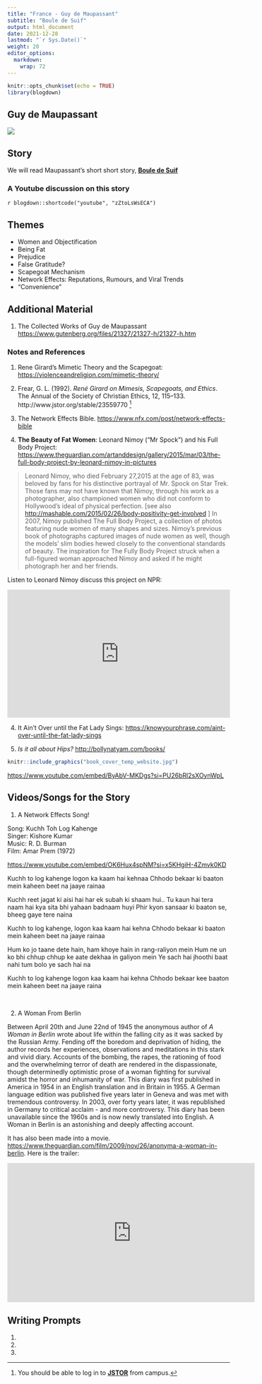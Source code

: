 ```yaml
---
title: "France - Guy de Maupassant"
subtitle: "Boule de Suif"
output: html_document
date: 2021-12-28
lastmod: "`r Sys.Date()`"
weight: 20
editor_options: 
  markdown: 
    wrap: 72
---
```


```r
knitr::opts_chunk$set(echo = TRUE)
library(blogdown)
```

## Guy de Maupassant

![](https://upload.wikimedia.org/wikipedia/commons/1/19/Maupassant_2.jpg)

> 


## Story

We will read Maupassant's short short story, <u>[**Boule de Suif**](/pdf/ISTW/BouleDeSuif-Maupassant.pdf)</u> 

### A Youtube discussion on this story

`r blogdown::shortcode("youtube", "zZtoLsWsECA")`


## Themes

- Women and Objectification
- Being Fat
- Prejudice
- False Gratitude?
- Scapegoat Mechanism
- Network Effects: Reputations, Rumours, and Viral Trends
- "Convenience"

  
## Additional Material

1. The Collected Works of Guy de Maupassant <https://www.gutenberg.org/files/21327/21327-h/21327-h.htm>

### Notes and References  

1. Rene Girard's Mimetic Theory and the Scapegoat: <https://violenceandreligion.com/mimetic-theory/>

2. Frear, G. L. (1992). *René Girard on Mimesis, Scapegoats, and Ethics*. The Annual of the Society of Christian Ethics, 12, 115–133. http://www.jstor.org/stable/23559770 [^1]

3. The Network Effects Bible. <https://www.nfx.com/post/network-effects-bible>

4. **The Beauty of Fat Women**: Leonard Nimoy ("Mr Spock") and his Full Body Project:
<https://www.theguardian.com/artanddesign/gallery/2015/mar/03/the-full-body-project-by-leonard-nimoy-in-pictures> 

> Leonard Nimoy, who died February 27,2015 at the age of 83, was beloved by fans for his distinctive portrayal of Mr. Spock on Star Trek. Those fans may not have known that Nimoy, through his work as a photographer, also championed women who did not conform to Hollywood's ideal of physical perfection. [see also <http://mashable.com/2015/02/26/body-positivity-get-involved> ] In 2007, Nimoy published The Full Body Project, a collection of photos featuring nude women of many shapes and sizes. Nimoy's previous book of photographs captured images of nude women as well, though the models' slim bodies hewed closely to the conventional standards of beauty. The inspiration for The Fully Body Project struck when a full-figured woman approached Nimoy and asked if he might photograph her and her friends.

Listen to Leonard Nimoy discuss this project on NPR:

<iframe src="https://www.npr.org/player/embed/15912659/15912667" width="100%" height="290" frameborder="0" scrolling="no" title="NPR embedded audio player"></iframe>
4. It Ain't Over until the Fat Lady Sings: <https://knowyourphrase.com/aint-over-until-the-fat-lady-sings>

5. *Is it all about Hips?* <http://bollynatyam.com/books/>
```r
knitr::include_graphics("book_cover_temp_website.jpg")
```
<https://www.youtube.com/embed/ByAbV-MKDgs?si=PU26bRl2sXOynWpL>


## Videos/Songs for the Story

1. A Network Effects Song!

Song: Kuchh Toh Log Kahenge\
Singer: Kishore Kumar\
Music: R. D. Burman\
Film: Amar Prem (1972)\

<https://www.youtube.com/embed/OK6Hux4spNM?si=x5KHgiH-4Zmvk0KD>

Kuchh to log kahenge logon ka kaam hai kehnaa
Chhodo bekaar ki baaton mein kaheen beet na jaaye rainaa

Kuchh reet jagat ki aisi hai har ek subah ki shaam hui..
Tu kaun hai tera naam hai kya sita bhi yahaan badnaam huyi
Phir kyon sansaar ki baaton se, bheeg gaye tere naina

Kuchh to log kahenge, logon kaa kaam hai kehna
Chhodo bekaar ki baaton mein kaheen beet na jaaye rainaa

Hum ko jo taane dete hain, ham khoye hain in rang-raliyon mein
Hum ne un ko bhi chhup chhup ke aate dekhaa in galiyon mein
Ye sach hai jhoothi baat nahi tum bolo ye sach hai na

Kuchh to log kahenge logon kaa kaam hai kehna
Chhodo bekaar kee baaton mein kaheen beet na jaaye raina

<br>

2. A Woman From Berlin

Between April 20th and June 22nd of 1945 the anonymous author of *A Woman in Berlin* wrote about life within the falling city as it was sacked by the Russian Army. Fending off the boredom and deprivation of hiding, the author records her experiences, observations and meditations in this stark and vivid diary. Accounts of the bombing, the rapes, the rationing of food and the overwhelming terror of death are rendered in the dispassionate, though determinedly optimistic prose of a woman fighting for survival amidst the horror and inhumanity of war. This diary was first published in America in 1954 in an English translation and in Britain in 1955. A German language edition was published five years later in Geneva and was met with tremendous controversy. In 2003, over forty years later, it was republished in Germany to critical acclaim - and more controversy. This diary has been unavailable since the 1960s and is now newly translated into English. A Woman in Berlin is an astonishing and deeply affecting account. 

It has also been made into a movie. <https://www.theguardian.com/film/2009/nov/26/anonyma-a-woman-in-berlin>. 
Here is the trailer:

<iframe width="560" height="315" src="https://www.youtube.com/embed/xEZxcSf9HwM?si=RjKW33TpuFjZont7" title="YouTube video player" frameborder="0" allow="accelerometer; autoplay; clipboard-write; encrypted-media; gyroscope; picture-in-picture; web-share" allowfullscreen></iframe>

## Writing Prompts

1.

1.

1.


[^1]:You should be able to log in to <u>[**JSTOR**](https://jstor.org)</u> from campus. 


